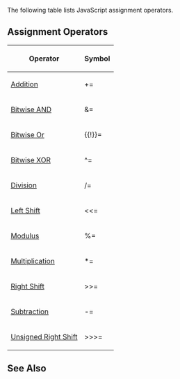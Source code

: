 The following table lists JavaScript assignment operators.


==Assignment Operators==
{| class='wikitable'
|-
! Operator
! Symbol
|-
| [[javascript/Operators/Addition Assignment|Addition]]
| +=
|-
| [[javascript/Operators/Bitwise AND Assignment|Bitwise AND]]
| &amp;=
|-
| [[javascript/Operators/Bitwise OR Assignment|Bitwise Or]]
| {{!}}=
|-
| [[javascript/Operators/Bitwise XOR Assignment|Bitwise XOR]]
| ^=
|-
| [[javascript/Operators/Division Assignment|Division]]
| /=
|-
| [[javascript/Operators/Left Shift Assignment|Left Shift]]
| &lt;&lt;=
|-
| [[javascript/Operators/Modulus Assignment|Modulus]]
| %=
|-
| [[javascript/Operators/Multiplication Assignment|Multiplication]]
| *=
|-
| [[javascript/Operators/Right Shift Assignment|Right Shift]]
| &gt;&gt;=
|-
| [[javascript/Operators/Subtraction Assignment|Subtraction]]
| -=
|-
| [[javascript/Operators/Unsigned Right Shift Assignment|Unsigned Right Shift]]
| &gt;&gt;&gt;=
|}

==See Also==

              
